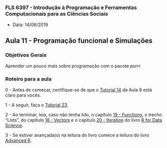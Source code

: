 ###  FLS 6397 - Introdução à Programação e Ferramentas Computacionais para as Ciências Sociais

- Data: 14/06/2019

## Aula 11 - Programação funcional e Simulações 

### Objetivos Gerais

Aprender um pouco mais sobre programação com o pacote purrr

### Roteiro para a aula

0 - Antes de começar, certifique-se de que o [Tutorial 14](https://jonnyphillips.github.io/FLS6397_2019/tutorials/tutorial14.html) da Aula 8 está claro para vocês.

1 - A seguir, faça o [Tutorial 23](https://jonnyphillips.github.io/FLS6397_2019/tutorials/tutorial23.html).

2 - Ao terminar, leia, caso não tenha lido, o capítulo [19 - Functions](http://r4ds.had.co.nz/functions.html), o trecho "Lists", do capítulo [18 - Vectors](http://r4ds.had.co.nz/vectors.html#lists) e o capítulo [20 - Iteration](http://r4ds.had.co.nz/iteration.html) do livro [R for Data Science](http://r4ds.had.co.nz).

3 - Se estiver avançada(o) na leitura do livro comece a leitura do livro [Advanced R](http://adv-r.had.co.nz/Functional-programming.html).


